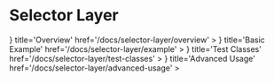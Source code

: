 # Selector Layer


<Cards num={2}>
  <Card
    icon={
      <svg
        xmlns='http://www.w3.org/2000/svg'
        className='w-6 h-6'
        viewBox='0 0 24 24'
        strokeWidth={2}
        stroke='currentColor'
        fill='none'
        strokeLinecap='round'
        strokeLinejoin='round'
      >
        <path stroke='none' d='M0 0h24v24H0z' fill='none'></path>
        <path d='M9 6l6 6l-6 6'></path>
      </svg>
    }
    title='Overview'
    href='/docs/selector-layer/overview'
  ></Card>
  <Card
    icon={
      <svg
        xmlns='http://www.w3.org/2000/svg'
        className='w-6 h-6'
        viewBox='0 0 24 24'
        strokeWidth={2}
        stroke='currentColor'
        fill='none'
        strokeLinecap='round'
        strokeLinejoin='round'
      >
        <path stroke='none' d='M0 0h24v24H0z' fill='none'></path>
        <path d='M4 20h4l10.5 -10.5a1.5 1.5 0 0 0 -4 -4l-10.5 10.5v4'></path>
        <path d='M13.5 6.5l4 4'></path>
      </svg>
    }
    title='Basic Example'
    href='/docs/selector-layer/example'
  ></Card>
  <Card
    icon={
      <svg
        xmlns='http://www.w3.org/2000/svg'
        className='w-6 h-6'
        viewBox='0 0 24 24'
        strokeWidth={2}
        stroke='currentColor'
        fill='none'
        strokeLinecap='round'
        strokeLinejoin='round'
      >
        <path stroke='none' d='M0 0h24v24H0z' fill='none'></path>
        <path d='M20 8.04l-12.122 12.124a2.857 2.857 0 1 1 -4.041 -4.04l12.122 -12.124'></path>
        <path d='M7 13h8'></path>
        <path d='M19 15l1.5 1.6a2 2 0 1 1 -3 0l1.5 -1.6z'></path>
        <path d='M15 3l6 6'></path>
      </svg>
    }
    title='Test Classes'
    href='/docs/selector-layer/test-classes'
  ></Card>
  <Card
    icon={
      <svg
        xmlns='http://www.w3.org/2000/svg'
        className='w-6 h-6'
        viewBox='0 0 24 24'
        strokeWidth={2}
        stroke='currentColor'
        fill='none'
        strokeLinecap='round'
        strokeLinejoin='round'
      >
        <path stroke='none' d='M0 0h24v24H0z' fill='none'></path>
        <path d='M11.482 20.924a1.666 1.666 0 0 1 -1.157 -1.241a1.724 1.724 0 0 0 -2.573 -1.066c-1.543 .94 -3.31 -.826 -2.37 -2.37a1.724 1.724 0 0 0 -1.065 -2.572c-1.756 -.426 -1.756 -2.924 0 -3.35a1.724 1.724 0 0 0 1.066 -2.573c-.94 -1.543 .826 -3.31 2.37 -2.37c1 .608 2.296 .07 2.572 -1.065c.426 -1.756 2.924 -1.756 3.35 0a1.724 1.724 0 0 0 2.573 1.066c1.543 -.94 3.31 .826 2.37 2.37a1.724 1.724 0 0 0 1.065 2.572c1.312 .318 1.644 1.794 .995 2.697'></path>
        <path d='M9 12a3 3 0 1 0 6 0a3 3 0 0 0 -6 0'></path>
        <path d='M20 21l2 -2l-2 -2'></path>
        <path d='M17 17l-2 2l2 2'></path>
      </svg>
    }
    title='Advanced Usage'
    href='/docs/selector-layer/advanced-usage'
  ></Card>
</Cards>
